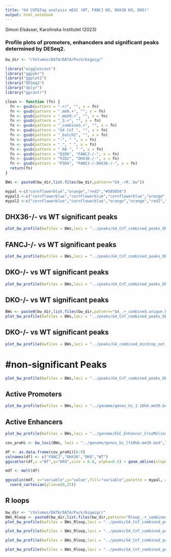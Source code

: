 ```yaml
---
title: "G4 CUT&Tag analysis mESC (WT, FANCJ KO, DHX36 KO, DKO)"
output: html_notebook
---
```


Simon Elsässer, Karolinska Institutet (2023)

### Profile plots of promoters, enhancders and significant peaks determined by DESeq2.

```r
bw_dir <- "/Volumes/DATA/DATA/Puck/bigwig/"

library("wigglescout")
library("ggpubr")
library("ggplot2")
library("DESeq2")
library("dplyr")
library("ggrastr")

clean <- function (fn) {
  fn <- gsub(pattern = ".+/", "", x = fn)
  fn <- gsub(pattern = ".mm9.+", "", x = fn)
  fn <- gsub(pattern = ".mm39.+", "", x = fn)
  fn <- gsub(pattern = "_S.+", "", x = fn)
  fn <- gsub(pattern = "_combined.+", "", x = fn)
  fn <- gsub(pattern = "G4 CnT ", "", x = fn)
  fn <- gsub(pattern = "_batch2", "", x = fn)
  fn <- gsub(pattern = "-", " ", x = fn)
  fn <- gsub(pattern = "_", " ", x = fn)
  fn <- gsub(pattern = " HA ", " ", x = fn)
  fn <- gsub(pattern = "D1D6", "FANCJ-/-", x = fn)
  fn <- gsub(pattern = "P2D2", "DHX36-/-", x = fn)
  fn <- gsub(pattern = "P3D4", "FANCJ-/-DHX36-/-", x = fn)
  return(fn)
}

BWs <- paste0(bw_dir,list.files(bw_dir,pattern="G4_.+R..bw"))

mypal <-c("cornflowerblue","orange","red2","#505050")
mypal3 <-c("cornflowerblue","cornflowerblue","cornflowerblue","orange","orange","orange","red2","red","red2","black","black","black")
mypal2 <-c("cornflowerblue","cornflowerblue","orange","orange","red2","red","black","black")
```

## DHX36-/- vs WT significant peaks
```r
plot_bw_profile(bwfiles = BWs,loci = "../peaks/G4_CnT_combined_peaks_DESeq_DHX36_sig.bed", mode="center", labels = clean(BWs),show_error=T,colors = mypal3, verbose=F)
```


## FANCJ-/- vs WT significant peaks
```r
plot_bw_profile(bwfiles = BWs,loci = "../peaks/G4_CnT_combined_peaks_DESeq_FANCJ_sig.bed", mode="center", labels = clean(BWs),show_error=T,colors = mypal, verbose=F)
```

## DKO-/- vs WT significant peaks
```r
plot_bw_profile(bwfiles = BWs,loci = "../peaks/G4_CnT_combined_peaks_DESeq_DKO_sig.bed", mode="center", labels = clean(BWs),show_error=T,colors = mypal, verbose=F)
```


## DKO-/- vs WT significant peaks
```r
BWs <- paste0(bw_dir,list.files(bw_dir,pattern="G4_.+_combined.unique.bw"))
plot_bw_profile(bwfiles = BWs,loci = "../peaks/G4_CnT_combined_peaks_DESeq_DKO_sig_lfc_base_cutoff.bed", mode="center", labels = clean(BWs),show_error=T,colors = mypal, verbose=F)
```

## DKO-/- vs WT significant peaks
```r
plot_bw_profile(bwfiles = BWs,loci = "../peaks/G4_combined_min3rep_not_WT.bed", mode="center", labels = clean(BWs),show_error=T,colors = mypal, verbose=F)
```
# #non-significant Peaks
```r
plot_bw_profile(bwfiles = BWs,loci = "../peaks/G4_CnT_combined_peaks_DESeq_nonsig.bed", mode="center", labels = clean(BWs),show_error=T,colors = mypal, verbose=F)
```

## Active Promoters
```r
plot_bw_profile(bwfiles = BWs,loci = "../genome/genes_hi_1-10kb.mm39.bed", mode="start", labels = clean(BWs),show_error=T,colors = mypal, verbose=F)
```


## Active Enhancers
```r
plot_bw_profile(bwfiles = BWs,loci = "../genome/ESC_Enhancer_CruzMolina.active.mm39.bed", mode="center", labels = clean(BWs),show_error=T,colors = mypal, verbose=F)
```

```r
cov_proHi <- bw_loci(BWs, loci = "../genome/genes_hi_lt10kb.mm39.bed",labels = clean(BWs))

df <- as.data.frame(cov_proHi)[6:9]
colnames(df) <- c("FANCJ","DHX36","DKO","WT")
ggscatter(df,x ="WT",y="DKO",size = 0.8, alpha=0.5) + geom_abline(slope = 1, intercept = 0, linetype="dashed", size=0.1)
```

```r
mdf <- melt(df)

ggviolin(mdf, x="variable",y="value",fill="variable",palette = mypal, add="mean_sd") +
  coord_cartesian(ylim=c(0,15))
```




## R loops
```r
bw_dir <- "/Volumes/DATA/DATA/Puck/bigwig//"
BWs_Rloop <- paste0(bw_dir,list.files(bw_dir,pattern="Rloop_.+_combined.bw"))
plot_bw_profile(bwfiles = BWs_Rloop,loci = "../peaks/G4_CnT_combined_peaks_DESeq_DKO_sig.bed", mode="center", labels = clean(BWs_Rloop),show_error=T,colors = mypal, verbose=F)
```
```r
plot_bw_profile(bwfiles = BWs_Rloop,loci = "../peaks/G4_CnT_combined_peaks_DESeq_DHX36_sig.bed", mode="center", labels = clean(BWs_Rloop),show_error=T,colors = mypal, verbose=F)
```

```r
plot_bw_profile(bwfiles = BWs_Rloop,loci = "../peaks/G4_CnT_combined_peaks_DESeq_FANCJ_sig.bed", mode="center", labels = clean(BWs_Rloop),show_error=T,colors = mypal, verbose=F)
```

```r
plot_bw_profile(bwfiles = BWs_Rloop,loci = "../peaks/G4_CnT_combined_peaks_DESeq_nonsig.bed", mode="center", labels = clean(BWs_Rloop),show_error=T,colors = mypal, verbose=F)
```
